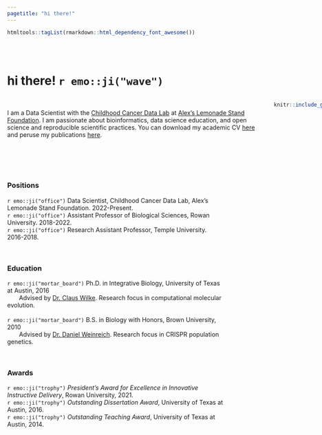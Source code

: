 ```yaml
---
pagetitle: "hi there!"
---
```


```r
htmltools::tagList(rmarkdown::html_dependency_font_awesome())
```

<br><br>

# hi there! `r emo::ji("wave")`


:::: {style="display: grid; grid-template-columns: 600px 1fr; grid-column-gap: 20px;"}
<!-- https://css-tricks.com/snippets/css/complete-guide-grid/ -->

::: {}

<br>
I am a Data Scientist with the [Childhood Cancer Data Lab](https://www.ccdatalab.org/) at [Alex's Lemonade Stand Foundation](https://www.alexslemonade.org/). I am passionate about bioinformatics, data science education, and open science and reproducible scientific practices. You can download my academic CV [here](cv/CV_SJSpielman.pdf) and peruse my publications [here](https://github.com/sjspielman/publications).


[<i class="fab fa-twitter"></i>](https://twitter.com/stephspiel)&nbsp;&nbsp;&nbsp;&nbsp;[<i class="fa fa-envelope"></i>](mailto:stephanie.spielman@gmail.com)&nbsp;&nbsp;&nbsp;&nbsp;[<i class="fab fa-github"></i>](https://github.com/sjspielman)&nbsp;&nbsp;&nbsp;[<i class="ai ai-google-scholar"></i>](https://scholar.google.com/citations?user=cP4ZMO4AAAAJ&hl=en)&nbsp;&nbsp;&nbsp;&nbsp;[<i class="ai ai-orcid"></i>](https://orcid.org/0000-0002-9090-4788)

      
:::

::: {}

```r
knitr::include_graphics("img/sjspielman_picture.png")
```


:::

::::



<br>

<!--

## What am I currently up to?

I'm recovering from the slog of academia and discovering newfound freedom! For example, did you know it is possible to have free time _without_ thinking about your next grant or paper? I just found out about it `r emo::ji("star_struck")`, and it's _very cool_. 

<br>

-->





### Positions

`r emo::ji("office")` Data Scientist, Childhood Cancer Data Lab, Alex's Lemonade Stand Foundation. 2022-Present.<br>
`r emo::ji("office")` Assistant Professor of Biological Sciences, Rowan University. 2018-2022.<br>
`r emo::ji("office")` Research Assistant Professor, Temple University. 2016-2018.

<br>

### Education

`r emo::ji("mortar_board")` Ph.D. in Integrative Biology, University of Texas at Austin, 2016
<br>&nbsp;&nbsp;&nbsp;&nbsp;&nbsp;&nbsp;&nbsp;Advised by [Dr. Claus Wilke](https://clauswilke.com/). Research focus in computational molecular evolution.<br><br>
`r emo::ji("mortar_board")` B.S. in Biology with Honors, Brown University, 2010
<br>&nbsp;&nbsp;&nbsp;&nbsp;&nbsp;&nbsp;&nbsp;Advised by [Dr. Daniel Weinreich](https://www.brown.edu/research/labs/weinreich/). Research focus in CRISPR population genetics.

<br>

### Awards 

`r emo::ji("trophy")` _President's Award for Excellence in Innovative Instructive Delivery_, Rowan University, 2021.<br>
`r emo::ji("trophy")` _Outstanding Dissertation Award_, University of Texas at Austin, 2016.<br>
`r emo::ji("trophy")` _Outstanding Teaching Award_,  University of Texas at Austin, 2014.
